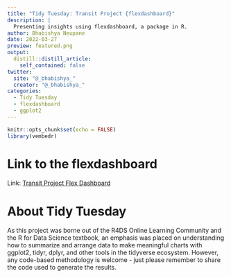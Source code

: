 ```yaml
---
title: "Tidy Tuesday: Transit Project {flexdashboard}"
description: |
  Presenting insights using flexdashboard, a package in R. 
author: Bhabishya Neupane
date: 2022-03-27
preview: featured.png
output:
  distill::distill_article:
    self_contained: false
twitter:
  site: "@_bhabishya_"
  creator: "@_bhabishya_"
categories:
  - Tidy Tuesday
  - flexdashboard
  - ggplot2
---
```



```r
knitr::opts_chunk$set(echo = FALSE)
library(vembedr)
```


# Link to the flexdashboard

Link: [Transit Project Flex Dashboard](https://transit-cost.netlify.app/)

# About Tidy Tuesday

As this project was borne out of the R4DS Online Learning Community and the R for Data Science textbook, an emphasis was placed on understanding how to summarize and arrange data to make meaningful charts with ggplot2, tidyr, dplyr, and other tools in the tidyverse ecosystem. However, any code-based methodology is welcome - just please remember to share the code used to generate the results.

